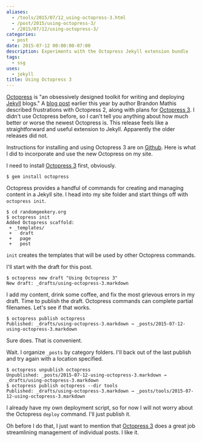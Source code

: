 ```yaml
---
aliases:
  - /tools/2015/07/12_using-octopress-3.html
  - /post/2015/using-octopress-3/
  - /2015/07/12/using-octopress-3/
categories:
  - post
date: 2015-07-12 00:00:00-07:00
description: Experiments with the Octopress Jekyll extension bundle
tags:
  - ssg
uses:
  - jekyll
title: Using Octopress 3
---
```


[Octopress]: http://octopress.org/
[Jekyll]: http://jekyllrb.com/
[blog post]: http://octopress.org/2015/01/15/octopress-3.0-is-coming/
[Octopress 3]: https://github.com/octopress/octopress
[Github]: https://github.com/octopress/octopress

[Octopress][] is "an obsessively designed toolkit for writing and deploying [Jekyll][] blogs."
A [blog post][] earlier this year by author Brandon Mathis described frustrations with
Octopress 2, along with plans for [Octopress 3][]. I didn't use Octopress before, so I can't 
tell you anything about how much better or worse the newest Octopress is. This release
feels like a straightforward and useful extension to Jekyll. Apparently the older releases
did not.

Instructions for installing and using Octopress 3 are on [Github][]. Here is what I did to 
incorporate and use the new Octopress on my site.

I need to install [Octopress 3][] first, obviously.

    $ gem install octopress

Octopress provides a handful of commands for creating and managing content in a Jekyll
site. I head into my site folder and start things off with `octopress init`.

    $ cd randomgeekery.org
    $ octopress init
    Added Octopress scaffold:
     + _templates/
     +   draft
     +   page
     +   post

`init` creates the templates that will be used by other Octopress commands.

I'll start with the draft for this post.

    $ octopress new draft "Using Octopress 3"
    New draft: _drafts/using-octopress-3.markdown

I add my content, drink some coffee, and fix the most grievous errors in my draft. Time to publish
the draft. Octopress commands can complete partial filenames. Let's see if that works.

    $ octopress publish octopress
    Published: _drafts/using-octopress-3.markdown → _posts/2015-07-12-using-octopress-3.markdown

Sure does. That is convenient.

Wait. I organize `_posts` by category folders. I'll back out of the last publish and try again
with a location specified.

    $ octopress unpublish octopress
    Unpublished: _posts/2015-07-12-using-octopress-3.markdown → _drafts/using-octopress-3.markdown
    $ octopress publish octopress --dir tools
    Published: _drafts/using-octopress-3.markdown → _posts/tools/2015-07-12-using-octopress-3.markdown

I already have my own deployment script, so for now I will not worry about the Octopress `deploy` command.
I'll just publish it.

Oh before I do that, I just want to mention that [Octopress 3][] does a
great job streamlining management of individual posts. I like it.

